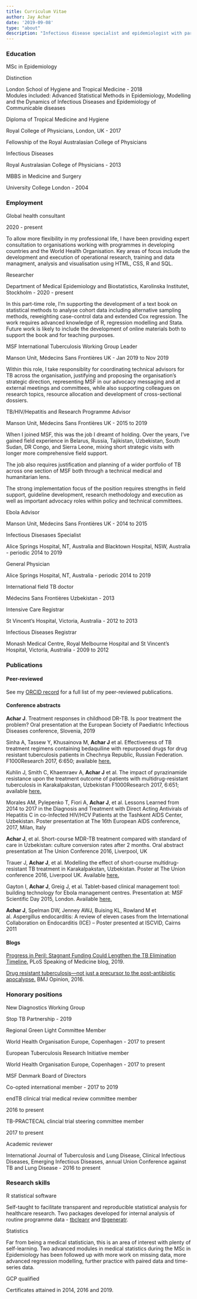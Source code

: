 ```yaml
---
title: Curriculum Vitae
author: Jay Achar
date: '2019-09-08'
type: "about"
description: "Infectious disease specialist and epidemiologist with particular expertise in TB and HIV"
---
```

### Education

<p class="cv-header">MSc in Epidemiology</p>
<p class="cv-feature">Distinction
<p class="cv-detail">London School of Hygiene and Tropical Medicine - 2018<br>
Modules included: Advanced Statistical Methods in Epidemiology, Modelling and the Dynamics of Infectious Diseases and Epidemiology of Communicable diseases</p>

<p class="cv-header">Diploma of Tropical Medicine and Hygiene</p>
<p class="cv-detail">Royal College of Physicians, London, UK - 2017</p>

<p class="cv-header">Fellowship of the Royal Australasian College of Physicians</p>
<p class="cv-detail">Infectious Diseases</p>
<p class="cv-detail">Royal Australasian College of Physicians - 2013</p>

<p class="cv-header">MBBS in Medicine and Surgery</p>
<p class="cv-detail">University College London - 2004</p>

### Employment

<p class="cv-header">Global health consultant</p>
<p class="cv-detail">2020 - present</p>
To allow more flexibility in my professional life, I have been providing expert consultation to 
organisations working with programmes in developing countries and the World Health Organisation. Key
areas of focus include the development and execution of operational research, training and data 
managment, analysis and visualisation using HTML, CSS, R and SQL. 

<p class="cv-header">Researcher</p>
<p class="cv-detail">Department of Medical Epidemiology and Biostatistics, Karolinska Institutet, Stockholm - 2020 - present</p>
In this part-time role, I'm supporting the development of a text book on statistical methods to
analyse cohort data including alternative sampling methods, reweighting case-control data and
extended Cox regression. The work requires advanced knowledge of R, regression modelling and Stata. 
Future work is likely to include the development of online materials both to support the book and 
for teaching purposes. 

<p class="cv-header">MSF International Tuberculosis Working Group Leader</p>
<p class="cv-detail">Manson Unit, M&eacute;decins Sans Fronti&egrave;res UK - Jan 2019 to Nov 2019</p>
Within this role, I take responsiblity for coordinating technical advisors for TB across the organisation, justifying and proposing the organisation's strategic direction, representing MSF in our advocacy messaging and at external meetings and committees, while also supporting colleagues on research topics, resource allocation and development of cross-sectional dossiers. 

<p class="cv-header">TB/HIV/Hepatitis and Research Programme Advisor</p>
<p class="cv-detail">Manson Unit, M&eacute;decins Sans Fronti&egrave;res UK - 2015 to 2019</p>
When I joined MSF, this was the job I dreamt of holding. Over the years, I've gained field experience in Belarus, Russia, Tajikistan, Uzbekistan, South Sudan, DR Congo, and Sierra Leone, mixing short strategic visits with longer more comprehensive field support. 

The job also requires justification and planning of a wider portfolio of TB across one section of MSF both through a technical medical and humanitarian lens. 

The strong implementation focus of the position requires strengths in field support, guideline development, research methodology and execution as well as important advocacy roles within policy and technical committees. 

<p class="cv-header">Ebola Advisor</p>
<p class="cv-detail">Manson Unit, M&eacute;decins Sans Fronti&egrave;res UK - 2014 to 2015</p>

<p class="cv-header">Infectious Disesases Specialist</p>
<p class="cv-detail">Alice Springs Hospital, NT, Australia and Blacktown Hospital, NSW, Australia - periodic 2014 to 2019</p>

<p class="cv-header">General Physician</p>
<p class="cv-detail">Alice Springs Hospital, NT, Australia - periodic 2014 to 2019</p>

<p class="cv-header">International field TB doctor</p>
<p class="cv-detail">M&eacute;decins Sans Fronti&egrave;res Uzbekistan - 2013</p>

<p class="cv-header">Intensive Care Registrar</p>
<p class="cv-detail">St Vincent's Hospital, Victoria, Australia - 2012 to 2013</p>

<p class="cv-header">Infectious Diseases Registrar</p>
<p class="cv-detail">Monash Medical Centre, Royal Melbourne Hospital and St Vincent's Hospital, Victoria, Australia - 2009 to 2012</p>

### Publications
#### Peer-reviewed

See my <a href="https://orcid.org/0000-0002-2521-4422" target="_blank">ORCID record</a> for a full list of my peer-reviewed publications. 

#### Conference abstracts

**Achar J**. Treatment responses in childhood DR-TB. Is poor treatment the problem? Oral presentation at the European Society of Paediatric Infectious Diseases conference, Slovenia, 2019

Sinha A, Tassew Y, Khusainova M, **Achar J** et al. Effectiveness of TB treatment regimens containing bedaquiline with repurposed drugs for drug resistant tuberculosis patients in Chechnya Republic, Russian Federation. F1000Research 2017, 6:650; available <a href="http://dx.doi.org/10.7490/f1000research.1114040.1" target="_blank">here.</a>  

Kuhlin J, Smith C, Khaemraev A, **Achar J** et al. The impact of pyrazinamide resistance upon the treatment outcome of patients with multidrug-resistant tuberculosis in Karakalpakstan, Uzbekistan F1000Research 2017, 6:651; available <a href="http://dx.doi.org/10.7490/f1000research.1114041.1" target="_blank">here.</a>   

Morales AM, Pylepenko T, Fiori A, **Achar J**, et al. Lessons Learned from 2014 to 2017 in the Diagnosis and Treatment with Direct Acting Antivirals of Hepatitis C in co-Infected HIV/HCV Patients at the Tashkent AIDS Center, Uzbekistan. Poster presentation at The 16th European AIDS conference, 2017, Milan, Italy

**Achar J**, et al. Short-course MDR-TB treatment compared with standard of care in
Uzbekistan: culture conversion rates after 2 months. Oral abstract presentation at The Union Conference 2016, Liverpool, UK

Trauer J, **Achar J**, et al. Modelling the effect of short-course multidrug-resistant TB treatment in Karakalpakstan, Uzbekistan. Poster at The Union conference 2016, Liverpool UK. Available <a href="https://f1000research.com/posters/5-2751" target="_blank">here.</a>

Gayton I, **Achar J**, Greig J, et al. Tablet-based clinical management tool: building technology for Ebola management centres. Presentation at: MSF Scientific Day 2015, London. Available <a href="http://f1000research.com/slides/1000072" target="_blank">here.</a>  

**Achar J**, Spelman DW, Jenney AWJ, Buising KL, Rowland M et al. Aspergillus endocarditis: A review of eleven cases from the International Collaboration on Endocarditis (ICE) – Poster presented at ISCVID, Cairns 2011

#### Blogs
<a href="https://bit.ly/2FDQBKE" target="_blank">Progress in Peril: Stagnant Funding Could Lengthen the TB Elimination Timeline.</a> PLoS Speaking of Medicine blog, 2019.

<a href="https://blogs.bmj.com/bmj/2016/03/24/drug-resistant-tuberculosis-not-just-a-precursor-to-the-post-antibiotic-apocalypse/" target="_blank">Drug resistant tuberculosis—not just a precursor to the post-antibiotic apocalypse.</a> BMJ Opinion, 2016.

### Honorary positions

<p class="cv-header">New Diagnostics Working Group</p> 
<p class="cv-detail">Stop TB Partnership - 2019</p> 

<p class="cv-header">Regional Green Light Committee Member</p> 
<p class="cv-detail">World Health Organisation Europe, Copenhagen - 2017 to present</p> 

<p class="cv-header">European Tuberculosis Research Initiative member</p> 
<p class="cv-detail">World Health Organisation Europe, Copenhagen - 2017 to present</p> 

<p class="cv-header">MSF Denmark Board of Directors</p> 
<p class="cv-detail">Co-opted international member - 2017 to 2019</p> 

<p class="cv-header">endTB clinical trial medical review committee member</p> 
<p class="cv-detail">2016 to present</p> 

<p class="cv-header">TB-PRACTECAL clincial trial steering committee member</p> 
<p class="cv-detail">2017 to present</p> 

<p class="cv-header">Academic reviewer</p> 
<p class="cv-detail">International Journal of Tuberculosis and Lung Disease, Clinical Infectious Diseases, Emerging Infectious Diseases, annual Union Conference against TB and Lung Disease - 2016 to present</p> 

### Research skills

<p class="cv-header">R statistical software</p>
<p class="cv-detail">Self-taught to facilitate transparent and reproducible statistical analysis for healthcare research. Two packages developed for internal analysis of routine programme data - <a href="https://jayachar.github.io/tbcleanr/" target="_blank">tbcleanr</a> and <a href="https://jayachar.github.io/tbgeneratr/" target="_blank">tbgeneratr</a>.</p> 

<p class="cv-header">Statistics</p>
<p class="cv-detail">Far from being a medical statistician, this is an area of interest with plenty of self-learning. Two advanced modules in medical statistics during the MSc in Epidemiology has been followed up with more work on missing data, more advanced regression modelling, further practice with paired data and time-series data.</p>

<p class="cv-header">GCP qualified</p>
<p class="cv-detail">Certificates attained in 2014, 2016 and 2019.</p>




